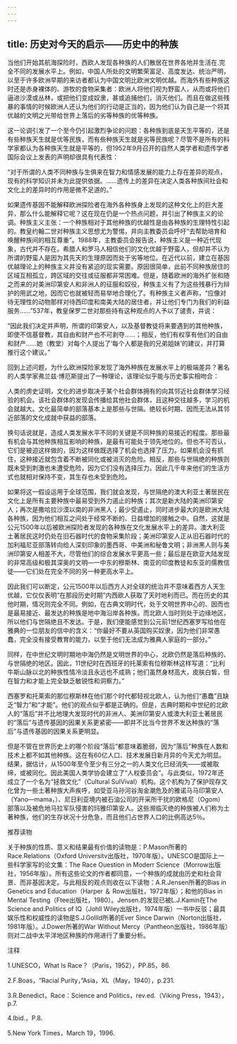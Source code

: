 ```yaml
---
---
---
```

title: 历史对今天的启示——历史中的种族
---




当他们开始其航海探险时，西欧人发现各种族的人们散居在世界各地并生活在.完全不同的发展水平上。例如，中国人所处的文明繁荣富足、高度发达、统治严明，以至于许多欧洲早期的来访者都认为中国文明比欧洲文明优越。而海外有些种族这时还是赤身裸体的、游牧的食物采集者：欧洲人将他们视为野蛮人，从而或将他们逼进沙漠或丛林，或把他们变成奴隶，甚或追捕他们，消灭他们。而且在做这些残暴的事情的时候欧洲人还认为他们的行动是正当的，因为他们认为自己是一个将其优越的文明之光带给世界上落后的劣等种族的优等种族。

这一论调引发了一个至今仍引起激烈争论的问题：各种族到底是天生平等的，还是有些种族天生就是优等民族，而有些种族天生就是劣等民族呢？尽管不是所有的科学家都认为各种族天生就是平等的，但1952年9月召开的自然人类学者和遗传学者国际会议上发表的声明却很具有代表性：

“对于所谓的人类不同种族与生俱来在智力和情感发展的能力上存在差异的观点，现有的科学知识并未为此提供依据。……遗传上的差异在决定人类各种族间社会和文化上的差异时的作用是微不足道的。”

如果遗传基因不能解释欧洲探险者在海外各种族身上发现的这种文化上的巨大差异，那么什么能解释它呢？这在现在仍是一个热点问题，并引出了种族主义的论调。种族主义主张：一个种族相对于其他种族的优越性是由各种族的生理特性引起的。教皇约翰二世对种族主义思想尤为警惕，并向主教委员会呼吁“去帮助培育和唤醒种族间的相互尊重”。1988年，主教委员会报告说，种族主义是一种近代现象，古代并不存在。希腊人和罗马人相信他们的文化优越于野蛮人，但却并不认为所谓的野蛮人是因为其先天的生理原因而处于劣等地位。在近代以前，建立在基因优越理论上的种族主义并没有紧迫的现实需要。原因很简单，此前不同种族居住的区域互相孤立，跨区域的交往或征服都非常困难。但是，随着欧洲的海外扩张和随之而来的对美洲印第安人和非洲人的征服和奴役，种族主义有了为这些残暴行为辩护的用武之地，因而它也就被轻而易举地合理化了。有种族主义者声称，“应像对待无理性的动物那样对待西印度和南美大陆的居住者，并让他们专门为我们的利益服务……”537年，教皇保罗二世对那些持有这种观点的人予以了谴责，并说：

“因此我们决定并声明，所谓的印第安人，以及基督教徒将来要遇到的其他种族，即使不信基督教，其自由和财产也不可剥夺……；相反，他们有权享有他们的自由和财产……她（教堂）对每个人提出了‘每个人都是我的兄弟姐妹’的建议，并打算推行这个建议。”

回到上述问题，为什么欧洲探险家发现了海外种族在发展水平上的极端差异？著名的人类学家弗兰兹·博厄斯提出了一种理论，该理论似乎能与历史事实相吻合：

人类的虏史证明，文化的进步取决于某个社会群体拥有的向其邻近社会群体学习经验的机会。该社会群体的发现会传播给其他社会群体，且这种交往越多，学习的机会就越大。文化最简单的部落基本上是那些与世隔。绝较长时期、因而无法从其邻近部落的文化成就中获益的部落。

换句话说就是，造成人类发展水平不同的关键是不同种族的易接近的程度。那些最有机会与其他种族相互影响的种族，是最有可能处于领先地位的。但也不可否认，它们是被迫这样做的，因为这样做既选择了机会也选择了压力。如果机会没有抓住，这种接近就包含着不断被同化或被消灭的危险。相反，那些与世隔绝的种族则既未受到刺激也未遭受危险，因为它们没有选择压力。因此几千年来他们的生活方式也就相对保持不变，其生存也未受到危险。

如果将这一假设运用于全球范围，我们就会发现，与世隔绝的澳大利亚土著居民在文化上是所有主要种族中最易受到外力遏止的种族；其次是新大陆的美洲印第安人；再次是撒哈拉沙漠以南的非洲黑人；最少受遏止，同时进步最大的是欧洲大陆各种族，因为他们相互之间处于经常不断的、日益增加的接触之中。自然，这就是公元1500年以后被欧洲探险者发现的各种族在文化发展水平上的差异。澳大利亚土著居民这时仍处在旧石器时代的食物采集阶段；美洲印第安人正从旧石器时代的加利福尼亚部落转向给人深刻印象的墨西哥、中美洲和秘鲁文明；非洲黑人则与美洲印第安人相差不大，尽管他们的综合发展水平更高一些；最后是在欧亚大陆发现的非常高级和极其深奥的文明—一中东的穆斯林、南亚的印度教徒和东亚的儒教信徒——它们处在完全不同的另一种更高水平上。

因此我们可以断定，公元1500年以后西方人对全球的统治并不意味着西方人天生优越，它仅仅表明“在那段历史时期”内西欧人获取了天时地利而已。而在历史的其他时期，情况则完全不同。例如，在古典文明时代，处于文明世界中心的、因而也是最易接近、最发达的种族是地中海沿岸各种族。而北欧人当时则处于边缘地区，所以他们与世隔绝且不发达。于是，我们便能感觉到公元前1世纪西塞罗写给他在雅典的一位朋友的信中的含义：“你最好不要从英国购买奴隶，因为他们非常愚蠢，完全没有接受教育的能力，以至于他们无法成为雅典人家庭的一部分。”

同样，在中世纪文明时期地中海仍然是文明世界的中心，北欧仍然是落后种族的、与世隔绝的地区。因此，11世纪时在西班牙的托莱索有位穆斯林这样写道：“比利牛斯山脉以北的种族性情冷淡且永远也不成熟；他们虽然身材高大，皮肤白皙，但在智力和才能上完全缺乏敏锐性和洞察力。”

西塞罗和托莱索的那位穆斯林在他们那个时代都轻视北欧人，认为他们“愚蠢”且缺乏“智力”和“才能”。他们的观点似乎都是正确的。但是，古典时期和中世纪的北欧人的“落后”并不比地理大发现时代的非洲人、美洲印第安人或澳大利亚土著居民的“落后”与遗传基因的因果关系更紧密——即并不比当今世界不发达种族的“落后”与遗传基因的因果关系更明显。

但是不管在世界历史上的哪个阶段“落后”都意味着脆弱，因为“落后”种族在人数和技术上都不如其他种族。这在有60亿人口、技术发展日新月异的今天尤为明显。结果，据估计，从1500年至今至少有三分之一的人类文化已经消失——或被取缔，或被同化。因此美国人类学协会建立了“人权委员会”。与此类似，1972年还成立了一个名为“拯救文化”（Cultural SuⅣival）机构。这个机构为了保护现存文化曾为一些土著种族大声疾呼，如受亚马孙河谷淘金潮危及的雅诺马马印第安人（Yano—mama，）、尼日利亚境内被石油公司的开采所干扰的欧格尼（Ogom）部落以及被危地马拉军队侵害的玛雅印第安人。这些濒临灭绝的种族被人们称为土著种族，他们的生存状况十分危急，而且他们占世界人口的比例高达5％。





推荐读物


关于种族的性质、意义和结果最有价值的读物是：P.Mason所著的Race.Relations（Oxford Universitv出版社，1970年版）。UNESCO是国际上一些科学家写的论文集：The Race Ouestion in Moderr Science（Morrow出版社，1956年版）。所有这些论文的作者都同意，一个种族的成就由历史和社会背景、而非基因决定。与此相反的观点则收在以下读物：A.R.Jensen所著的Bias in Genetics and Education（Harper ＆ Row出版社，1972年版）；和他的Bias in Mental Testing（Ftee出版社，1980）。Jensen.的发现已被L.J.Kamin在The Science and.Politics of IQ（Johll Wiley出版社，1974年版）一书中反驳；最具娱乐性和权威性的读物是S.J.Gollld所著的Ever Since Darwin（Norton出版社，1981年版）。J.Dower所著的War Without Mercy（Pantheon出版社，1986年版）则对二战中太平洋地区种族的作用进行了重要分析。





注释


1.UNESCO，What Is Race？（Paris，1952），PP.85，86.

2.F.Boas，“Racial Purity，”Asia，XL（May，1940），p.231.

3.R.Benedict，Race：Science and Politics，rev.ed.（Viking Press，1943），p.7.

4.Ibid.，P.8.

5.New York Times，March 19，1996.
